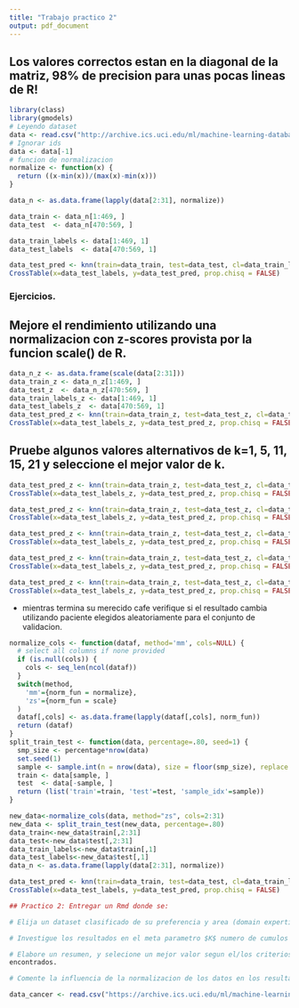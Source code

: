 ```yaml
---
title: "Trabajo practico 2"
output: pdf_document
---
```


## Los valores correctos estan en la diagonal de la matriz, 98% de precision para unas pocas lineas de R!

```r
library(class)
library(gmodels)
# Leyendo dataset
data <- read.csv("http://archive.ics.uci.edu/ml/machine-learning-databases/breast-cancer-wisconsin/wdbc.data",header=FALSE)
# Ignorar ids
data <- data[-1]
# funcion de normalizacion
normalize <- function(x) {
  return ((x-min(x))/(max(x)-min(x)))
}

data_n <- as.data.frame(lapply(data[2:31], normalize))

data_train <- data_n[1:469, ]
data_test  <- data_n[470:569, ] 

data_train_labels <- data[1:469, 1]
data_test_labels  <- data[470:569, 1]

data_test_pred <- knn(train=data_train, test=data_test, cl=data_train_labels, k=21)
CrossTable(x=data_test_labels, y=data_test_pred, prop.chisq = FALSE)
```

### Ejercicios.



## Mejore el rendimiento utilizando una normalizacion con z-scores provista por la funcion scale() de R.
```r
data_n_z <- as.data.frame(scale(data[2:31]))
data_train_z <- data_n_z[1:469, ]
data_test_z  <- data_n_z[470:569, ]
data_train_labels_z <- data[1:469, 1]
data_test_labels_z  <- data[470:569, 1]
data_test_pred_z <- knn(train=data_train_z, test=data_test_z, cl=data_train_labels, k=21)
CrossTable(x=data_test_labels_z, y=data_test_pred_z, prop.chisq = FALSE)
```

## Pruebe algunos valores alternativos de k=1, 5,  11, 15, 21 y seleccione el mejor valor de k.

```r
data_test_pred_z <- knn(train=data_train_z, test=data_test_z, cl=data_train_labels, k=1)
CrossTable(x=data_test_labels_z, y=data_test_pred_z, prop.chisq = FALSE)

data_test_pred_z <- knn(train=data_train_z, test=data_test_z, cl=data_train_labels, k=5)
CrossTable(x=data_test_labels_z, y=data_test_pred_z, prop.chisq = FALSE)

data_test_pred_z <- knn(train=data_train_z, test=data_test_z, cl=data_train_labels, k=11)
CrossTable(x=data_test_labels_z, y=data_test_pred_z, prop.chisq = FALSE)

data_test_pred_z <- knn(train=data_train_z, test=data_test_z, cl=data_train_labels, k=15)
CrossTable(x=data_test_labels_z, y=data_test_pred_z, prop.chisq = FALSE)

data_test_pred_z <- knn(train=data_train_z, test=data_test_z, cl=data_train_labels, k=21)
CrossTable(x=data_test_labels_z, y=data_test_pred_z, prop.chisq = FALSE)
```

+ mientras termina su merecido cafe verifique si el resultado cambia utilizando paciente elegidos aleatoriamente para el conjunto de validacion.

```r
normalize_cols <- function(dataf, method='mm', cols=NULL) {
  # select all columns if none provided
  if (is.null(cols)) {
    cols <- seq_len(ncol(dataf))
  }
  switch(method,
    'mm'={norm_fun = normalize},
    'zs'={norm_fun = scale}
  )
  dataf[,cols] <- as.data.frame(lapply(dataf[,cols], norm_fun))
  return (dataf)
}
split_train_test <- function(data, percentage=.80, seed=1) {
  smp_size <- percentage*nrow(data)
  set.seed(1)
  sample <- sample.int(n = nrow(data), size = floor(smp_size), replace = F)
  train <- data[sample, ]
  test  <- data[-sample, ]
  return (list('train'=train, 'test'=test, 'sample_idx'=sample))
}

new_data<-normalize_cols(data, method="zs", cols=2:31)
new_data <- split_train_test(new_data, percentage=.80)
data_train<-new_data$train[,2:31]
data_test<-new_data$test[,2:31]
data_train_labels<-new_data$train[,1]
data_test_labels<-new_data$test[,1]
data_n <- as.data.frame(lapply(data[2:31], normalize))

data_test_pred <- knn(train=data_train, test=data_test, cl=data_train_labels, k=21)
CrossTable(x=data_test_labels, y=data_test_pred, prop.chisq = FALSE)

```


```r
## Practico 2: Entregar un Rmd donde se:

# Elija un dataset clasificado de su preferencia y area (domain expertise), aplique un metodo de clustering y/o mixtura de Gaussianas en el mismo.

# Investigue los resultados en el meta parametro $K$ numero de cumulos e investigue posibles procesos de seleccion del mismo.

# Elabore un resumen, y selecione un mejor valor segun el/los criterios aplicados, discuta el significado de los cumulos
encontrados. 

# Comente la influencia de la normalizacion de los datos en los resultados del clustering.

data_cancer <- read.csv("https://archive.ics.uci.edu/ml/machine-learning-databases/breast-cancer-wisconsin/breast-cancer-wisconsin.data",header=FALSE)

```
